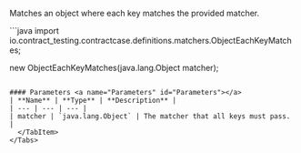 
Matches an object where each key matches the provided matcher.

<Tabs groupId="language">
  <TabItem value="java" label="Java">
```java
import io.contract_testing.contractcase.definitions.matchers.ObjectEachKeyMatches;

new ObjectEachKeyMatches(java.lang.Object matcher);
```

#### Parameters <a name="Parameters" id="Parameters"></a>
| **Name** | **Type** | **Description** |
| --- | --- | --- |
| matcher | `java.lang.Object` | The matcher that all keys must pass. |
  </TabItem>
</Tabs>
